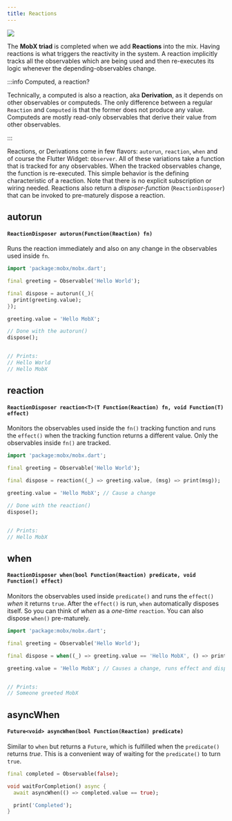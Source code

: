 ```yaml
---
title: Reactions
---
```



<img src={mobxTriad} />

The **MobX triad** is completed when we add **Reactions** into the mix. Having
reactions is what triggers the reactivity in the system. A reaction implicitly
tracks all the observables which are being used and then re-executes its logic
whenever the depending-observables change.

:::info Computed, a reaction?

Technically, a computed is also a reaction, aka **Derivation**, as it depends on
other observables or computeds. The only difference between a regular `Reaction`
and `Computed` is that the former does not produce any value. Computeds are
mostly read-only observables that derive their value from other observables.

:::

Reactions, or Derivations come in few flavors: `autorun`, `reaction`, `when` and
of course the Flutter Widget: `Observer`. All of these variations take a
function that is tracked for any observables. When the tracked observables
change, the function is re-executed. This simple behavior is the defining
characteristic of a reaction. Note that there is no explicit subscription or
wiring needed. Reactions also return a _disposer-function_ (`ReactionDisposer`)
that can be invoked to pre-maturely dispose a reaction.

## autorun

#### `ReactionDisposer autorun(Function(Reaction) fn)`

Runs the reaction immediately and also on any change in the observables used
inside `fn`.

```dart
import 'package:mobx/mobx.dart';

final greeting = Observable('Hello World');

final dispose = autorun((_){
  print(greeting.value);
});

greeting.value = 'Hello MobX';

// Done with the autorun()
dispose();


// Prints:
// Hello World
// Hello MobX
```

## reaction

#### `ReactionDisposer reaction<T>(T Function(Reaction) fn, void Function(T) effect)`

Monitors the observables used inside the `fn()` tracking function and runs the
`effect()` when the tracking function returns a different value. Only the
observables inside `fn()` are tracked.

```dart
import 'package:mobx/mobx.dart';

final greeting = Observable('Hello World');

final dispose = reaction((_) => greeting.value, (msg) => print(msg));

greeting.value = 'Hello MobX'; // Cause a change

// Done with the reaction()
dispose();


// Prints:
// Hello MobX
```

## when

#### `ReactionDisposer when(bool Function(Reaction) predicate, void Function() effect)`

Monitors the observables used inside `predicate()` and runs the `effect()`
_when_ it returns `true`. After the `effect()` is run, `when` automatically
disposes itself. So you can think of _when_ as a _one-time_ `reaction`. You can
also dispose `when()` pre-maturely.

```dart
import 'package:mobx/mobx.dart';

final greeting = Observable('Hello World');

final dispose = when((_) => greeting.value == 'Hello MobX', () => print('Someone greeted MobX'));

greeting.value = 'Hello MobX'; // Causes a change, runs effect and disposes


// Prints:
// Someone greeted MobX
```

## asyncWhen

#### `Future<void> asyncWhen(bool Function(Reaction) predicate)`

Similar to `when` but returns a `Future`, which is fulfilled when the
`predicate()` returns _true_. This is a convenient way of waiting for the
`predicate()` to turn `true`.

```dart
final completed = Observable(false);

void waitForCompletion() async {
  await asyncWhen(() => completed.value == true);

  print('Completed');
}
```

